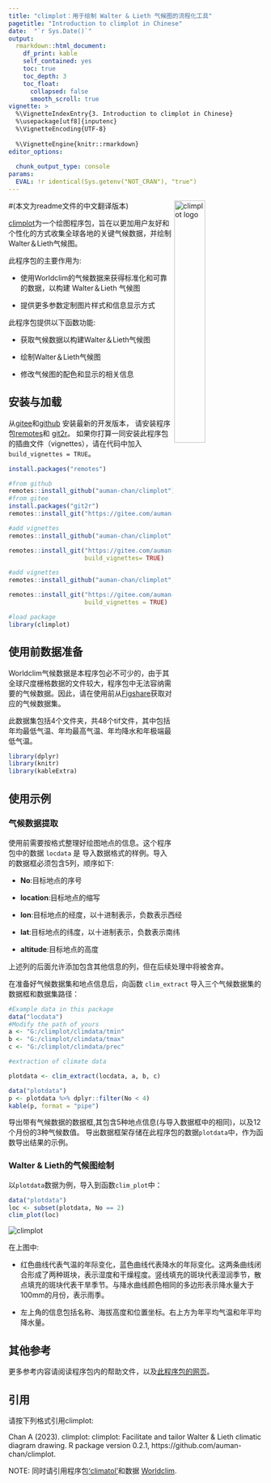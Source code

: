 ```yaml
---
title: "climplot：用于绘制 Walter & Lieth 气候图的流程化工具"
pagetitle: "Introduction to climplot in Chinese"
date:  "`r Sys.Date()`"
output: 
  rmarkdown::html_document:
    df_print: kable
    self_contained: yes
    toc: true
    toc_depth: 3
    toc_float:
      collapsed: false
      smooth_scroll: true
vignette: >
  %\VignetteIndexEntry{3. Introduction to climplot in Chinese}
  %\usepackage[utf8]{inputenc}
  %\VignetteEncoding{UTF-8}
  
  %\VignetteEngine{knitr::rmarkdown}
editor_options: 
  
  chunk_output_type: console
params:
  EVAL: !r identical(Sys.getenv("NOT_CRAN"), "true")
---
```


<img src="imgfile.png" alt="climplot logo" align="right" width="35%"/>
#(本文为readme文件的中文翻译版本)

[climplot](https://gitee.com/auman-chan/climplot)为一个绘图程序包，旨在以更加用户友好和个性化的方式收集全球各地的关键气候数据，并绘制Walter＆Lieth气候图。

此程序包的主要作用为:

-   使用Worldclim的气候数据来获得标准化和可靠的数据，以构建 Walter＆Lieth 气候图

-   提供更多参数定制图片样式和信息显示方式

此程序包提供以下函数功能:

-   获取气候数据以构建Walter＆Lieth气候图

-   绘制Walter＆Lieth气候图

-   修改气候图的配色和显示的相关信息

## 安装与加载

从[gitee](https://gitee.com)和[github](https://github.com/) 安装最新的开发版本，
请安装程序包[remotes](https://cran.r-project.org/package=remotes)和
[git2r](https://cran.r-project.org/package=git2r)。 
如果你打算一同安装此程序包的插曲文件（vignettes），请在代码中加入`build_vignettes = TRUE`。

```r
install.packages("remotes")

#from github
remotes::install_github("auman-chan/climplot")
#from gitee
install.packages("git2r")
remotes::install_git("https://gitee.com/auman-chan/climplot.git")

#add vignettes
remotes::install_github("auman-chan/climplot", build_vignettes = TRUE)

remotes::install_git("https://gitee.com/auman-chan/climplot.git",
                     build_vignettes= TRUE)

#add vignettes
remotes::install_github("auman-chan/climplot", build_vignettes = TRUE)

remotes::install_git("https://gitee.com/auman-chan/climplot.git", 
                     build_vignettes = TRUE)
```

```r
#load package
library(climplot)
```

## 使用前数据准备

Worldclim气候数据是本程序包必不可少的，由于其全球尺度栅格数据的文件较大，程序包中无法容纳需要的气候数据。因此，请在使用前从[Figshare](NULL)获取对应的气候数据集。

此数据集包括4个文件夹，共48个tif文件，其中包括年均最低气温、年均最高气温、年均降水和年极端最低气温。

```r
library(dplyr)
library(knitr)
library(kableExtra)
```

## 使用示例

### 气候数据提取

使用前需要按格式整理好绘图地点的信息。这个程序包中的数据 `locdata` 是 导入数据格式的样例。导入的数据框必须包含5列，顺序如下:

-   **No**:目标地点的序号

-   **location**:目标地点的缩写

-   **lon**:目标地点的经度，以十进制表示，负数表示西经

-   **lat**:目标地点的纬度，以十进制表示，负数表示南纬

-   **altitude**:目标地点的高度

上述列的后面允许添加包含其他信息的列，但在后续处理中将被舍弃。

在准备好气候数据集和地点信息后，向函数 `clim_extract` 导入三个气候数据集的数据框和数据集路径：

```r
#Example data in this package
data("locdata")
#Modify the path of yours
a <- "G:/climplot/climdata/tmin"
b <- "G:/climplot/climdata/tmax"
c <- "G:/climplot/climdata/prec"

#extraction of climate data

plotdata <- clim_extract(locdata, a, b, c)

```

```r
data("plotdata")
p <- plotdata %>% dplyr::filter(No < 4)
kable(p, format = "pipe")
```

导出带有气候数据的数据框,其包含5种地点信息(与导入数据框中的相同)，以及12个月份的3种气候数值。 导出数据框架存储在此程序包的数据`plotdata`中，作为函数导出结果的示例。

### Walter & Lieth的气候图绘制

以`plotdata`数据为例，导入到函数`clim_plot`中：

```r
data("plotdata")
loc <- subset(plotdata, No == 2)
clim_plot(loc)

```
<img src="result.png" alt="climplot" align="center"/>

在上图中:

-   红色曲线代表气温的年际变化，蓝色曲线代表降水的年际变化。这两条曲线闭合形成了两种斑块，表示湿度和干燥程度。竖线填充的斑块代表湿润季节，散点填充的斑块代表干旱季节。与降水曲线颜色相同的多边形表示降水量大于100mm的月份，表示雨季。

-   左上角的信息包括名称、海拔高度和位置坐标。右上方为年平均气温和年平均降水量。

## 其他参考

更多参考内容请阅读程序包内的帮助文件，以及[此程序包的网页](https://auman-chan.github.io/climplot/)。

## 引用

请按下列格式引用climplot:

Chan A (2023). climplot: climplot: Facilitate and tailor Walter & Lieth climatic diagram drawing. R package version 0.2.1, https://github.com/auman-chan/climplot.

NOTE: 同时请引用程序包['climatol'](https://CRAN.R-project.org/package=climatol)和数据 [Worldclim](https://worldclim.org/data/monthlywth.html).

